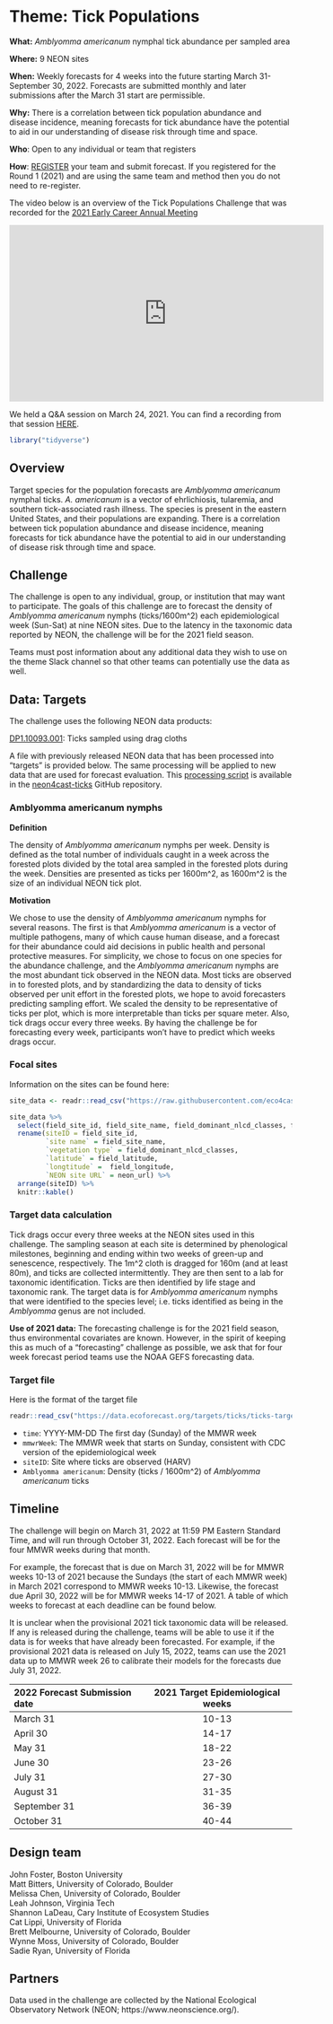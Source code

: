 # Theme: Tick Populations

**What:** *Amblyomma americanum* nymphal tick abundance per sampled area

**Where:** 9 NEON sites 

**When:** Weekly forecasts for 4 weeks into the future starting March 31-September 30, 2022. Forecasts are submitted monthly and later submissions after the March 31 start are permissible.

**Why:** There is a correlation between tick population abundance and disease incidence, meaning forecasts for tick abundance have the potential to aid in our understanding of disease risk through time and space. 

**Who**: Open to any individual or team that registers

**How**: [REGISTER](https://nd.qualtrics.com/jfe/form/SV_9MJ29y2xNrBOjqZ){target="_blank"} your team and submit forecast. If you registered for the Round 1 (2021) and are using the same team and method then you do not need to re-register.

The video below is an overview of the Tick Populations Challenge that was recorded for the [2021 Early Career Annual Meeting](https://ecoforecast.org/ecological-forecasting-early-career-annual-meeting/){target="_blank"}

<iframe width="560" height="315" src="https://www.youtube.com/embed/lHH_nY52ZMM" title="YouTube video player" frameborder="0" allow="accelerometer; autoplay; clipboard-write; encrypted-media; gyroscope; picture-in-picture" allowfullscreen></iframe>

We held a Q&A session on March 24, 2021. You can find a recording from that session [HERE](https://youtu.be/kyR0MoDCO1Q){target="_blank"}.

```r
library("tidyverse")
```

## Overview

Target species for the population forecasts are *Amblyomma americanum* nymphal ticks. *A. americanum* is a vector of ehrlichiosis, tularemia, and southern tick-associated rash illness. The species is present in the eastern United States, and their populations are expanding. There is a correlation between tick population abundance and disease incidence, meaning forecasts for tick abundance have the potential to aid in our understanding of disease risk through time and space. 

## Challenge 

The challenge is open to any individual, group, or institution that may want to participate. The goals of this challenge are to forecast the density of *Amblyomma americanum* nymphs (ticks/1600m^2) each epidemiological week (Sun-Sat) at nine NEON sites. Due to the latency in the taxonomic data reported by NEON, the challenge will be for the 2021 field season.

Teams must post information about any additional data they wish to use on the theme Slack channel so that other teams can potentially use the data as well.

## Data: Targets

The challenge uses the following NEON data products:

[DP1.10093.001](https://data.neonscience.org/data-products/DP1.10093.001){target="_blank"}: Ticks sampled using drag cloths

A file with previously released NEON data that has been processed into “targets” is provided below. The same processing will be applied to new data that are used for forecast evaluation.  This [processing script](https://github.com/eco4cast/neon4cast-ticks/blob/master/02_ticks_targets.R){target="_blank"} is available in the [neon4cast-ticks](https://github.com/eco4cast/neon4cast-ticks){target="_blank"} GitHub repository.

### Amblyomma americanum nymphs

**Definition**

The density of *Amblyomma americanum* nymphs per week. Density is defined as the total number of individuals caught in a week across the forested plots divided by the total area sampled in the forested plots during the week. Densities are presented as ticks per 1600m^2, as 1600m^2 is the size of an individual NEON tick plot.

**Motivation**

We chose to use the density of *Amblyomma americanum* nymphs for several reasons. The first is that *Amblyomma americanum* is a vector of multiple pathogens, many of which cause human disease, and a forecast for their abundance could aid decisions in public health and personal protective measures. For simplicity, we chose to focus on one species for the abundance challenge, and the *Amblyomma americanum* nymphs are the most abundant tick observed in the NEON data. Most ticks are observed in to forested plots, and by standardizing the data to density of ticks observed per unit effort in the forested plots, we hope to avoid forecasters predicting sampling effort. We scaled the density to be representative of ticks per plot, which is more interpretable than ticks per square meter. Also, tick drags occur every three weeks. By having the challenge be for forecasting every week, participants won't have to predict which weeks drags occur.

### Focal sites

Information on the sites can be found here:

```r
site_data <- readr::read_csv("https://raw.githubusercontent.com/eco4cast/neon4cast-ticks/master/Ticks_NEON_Field_Site_Metadata_20210928.csv")
```

```r
site_data %>% 
  select(field_site_id, field_site_name, field_dominant_nlcd_classes, field_latitude, field_longitude, neon_url) %>% 
  rename(siteID = field_site_id,
         `site name` = field_site_name,
         `vegetation type` = field_dominant_nlcd_classes,
         `latitude` = field_latitude,
         `longtitude` =  field_longitude,
         `NEON site URL` = neon_url) %>% 
  arrange(siteID) %>% 
  knitr::kable()
```

### Target data calculation

Tick drags occur every three weeks at the NEON sites used in this challenge. The sampling season at each site is determined by phenological milestones, beginning and ending within two weeks of green-up and senescence, respectively. The 1m^2 cloth is dragged for 160m (and at least 80m), and ticks are collected intermittently. They are then sent to a lab for taxonomic identification. Ticks are then identified by life stage and taxonomic rank. The target data is for *Amblyomma americanum* nymphs that were identified to the species level; i.e. ticks identified as being in the *Amblyomma* genus are not included. 

**Use of 2021 data:** The forecasting challenge is for the 2021 field season, thus environmental covariates are known. However, in the spirit of keeping this as much of a “forecasting” challenge as possible, we ask that for four week forecast period teams use the NOAA GEFS forecasting data. 

### Target file

Here is the format of the target file

```r
readr::read_csv("https://data.ecoforecast.org/targets/ticks/ticks-targets.csv.gz", guess_max = 1e6)
```


- `time`: YYYY-MM-DD The first day (Sunday) of the MMWR week
- `mmwrWeek`: The MMWR week that starts on Sunday, consistent with CDC version of the epidemiological week  
- `siteID`: Site where ticks are observed (HARV)
- `Amblyomma americanum`:  Density (ticks / 1600m^2) of *Amblyomma americanum* ticks

## Timeline

The challenge will begin on March 31, 2022 at 11:59 PM Eastern Standard Time, and will run through October 31, 2022. Each forecast will be for the four MMWR weeks during that month.

For example, the forecast that is due on March 31, 2022 will be for MMWR weeks 10-13 of 2021 because the Sundays (the start of each MMWR week) in March 2021 correspond to MMWR weeks 10-13. Likewise, the forecast due April 30, 2022 will be for MMWR weeks 14-17 of 2021. A table of which weeks to forecast at each deadline can be found below.

It is unclear when the provisional 2021 tick taxonomic data will be released. If any is released during the challenge, teams will be able to use it if the data is for weeks that have already been forecasted. For example, if the provisional 2021 data is released on July 15, 2022, teams can use the 2021 data up to MMWR week 26 to calibrate their models for the forecasts due July 31, 2022. 

|2022 Forecast Submission date | 2021 Target Epidemiological weeks |
| :------------- | :----------: | 
|March 31	|10-13|
|April 30	|14-17|
|May 31	|18-22|
|June 30	|23-26|
|July 31	|27-30|
August 31	|31-35|
|September 31	|36-39|
|October 31	|40-44|


## Design team

John Foster, Boston University  
Matt Bitters, University of Colorado, Boulder  
Melissa Chen, University of Colorado, Boulder  
Leah Johnson, Virginia Tech  
Shannon LaDeau, Cary Institute of Ecosystem Studies  
Cat Lippi, University of Florida  
Brett Melbourne, University of Colorado, Boulder  
Wynne Moss, University of Colorado, Boulder  
Sadie Ryan, University of Florida  

## Partners

Data used in the challenge are collected by the National Ecological Observatory Network (NEON; https://www.neonscience.org/).

